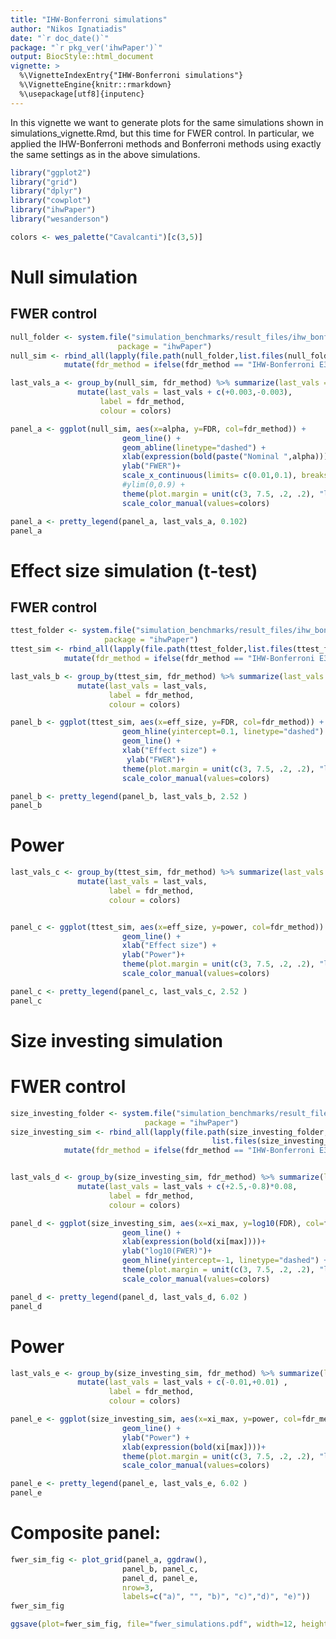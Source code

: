 ```yaml
---
title: "IHW-Bonferroni simulations"
author: "Nikos Ignatiadis"
date: "`r doc_date()`"
package: "`r pkg_ver('ihwPaper')`"
output: BiocStyle::html_document
vignette: >
  %\VignetteIndexEntry{"IHW-Bonferroni simulations"}
  %\VignetteEngine{knitr::rmarkdown}
  %\usepackage[utf8]{inputenc}
---
```


In this vignette we want to generate plots for the same simulations shown in simulations_vignette.Rmd, but this time for FWER control. In particular, we applied the IHW-Bonferroni methods and Bonferroni methods using exactly the same settings as in the above simulations.

```r
library("ggplot2")
library("grid")
library("dplyr")
library("cowplot")
library("ihwPaper")
library("wesanderson")
```

```r
colors <- wes_palette("Cavalcanti")[c(3,5)]
```

# Null simulation
## FWER control
```r

null_folder <- system.file("simulation_benchmarks/result_files/ihw_bonferroni_null",
                        package = "ihwPaper")
null_sim <- rbind_all(lapply(file.path(null_folder,list.files(null_folder)), function(x) readRDS(x))) %>%
            mutate(fdr_method = ifelse(fdr_method == "IHW-Bonferroni E3", "IHW-Bonferroni", fdr_method))

last_vals_a <- group_by(null_sim, fdr_method) %>% summarize(last_vals = max(FDR)) %>%
               mutate(last_vals = last_vals + c(+0.003,-0.003), 
                    label = fdr_method,
                    colour = colors)

panel_a <- ggplot(null_sim, aes(x=alpha, y=FDR, col=fdr_method)) +
                         geom_line() +
                         geom_abline(linetype="dashed") + 
                         xlab(expression(bold(paste("Nominal ",alpha)))) + 
                         ylab("FWER")+
                         scale_x_continuous(limits= c(0.01,0.1), breaks=seq(0.01,0.09,length=5)) +
                         #ylim(0,0.9) +
                         theme(plot.margin = unit(c(3, 7.5, .2, .2), "lines"))+
                         scale_color_manual(values=colors)

panel_a <- pretty_legend(panel_a, last_vals_a, 0.102)
panel_a
```

# Effect size simulation (t-test)
## FWER control
```r
ttest_folder <- system.file("simulation_benchmarks/result_files/ihw_bonferroni_du_ttest_informative",
                     package = "ihwPaper")
ttest_sim <- rbind_all(lapply(file.path(ttest_folder,list.files(ttest_folder)), function(x) readRDS(x))) %>%
            mutate(fdr_method = ifelse(fdr_method == "IHW-Bonferroni E3", "IHW-Bonferroni", fdr_method))

last_vals_b <- group_by(ttest_sim, fdr_method) %>% summarize(last_vals =  FDR[which.max(eff_size)]) %>%
               mutate(last_vals = last_vals, 
                      label = fdr_method,
                      colour = colors)

panel_b <- ggplot(ttest_sim, aes(x=eff_size, y=FDR, col=fdr_method)) +
                         geom_hline(yintercept=0.1, linetype="dashed") + 
                         geom_line() +
                         xlab("Effect size") + 
                          ylab("FWER")+
                         theme(plot.margin = unit(c(3, 7.5, .2, .2), "lines"))+
                         scale_color_manual(values=colors)

panel_b <- pretty_legend(panel_b, last_vals_b, 2.52 )
panel_b
```

# Power
```r
last_vals_c <- group_by(ttest_sim, fdr_method) %>% summarize(last_vals = power[which.max(eff_size)]) %>%
               mutate(last_vals = last_vals, 
                      label = fdr_method,
                      colour = colors)


panel_c <- ggplot(ttest_sim, aes(x=eff_size, y=power, col=fdr_method)) +
                         geom_line() +
                         xlab("Effect size") + 
                         ylab("Power")+
                         theme(plot.margin = unit(c(3, 7.5, .2, .2), "lines"))+
                         scale_color_manual(values=colors)

panel_c <- pretty_legend(panel_c, last_vals_c, 2.52 )
panel_c
```

# Size investing simulation
# FWER control
```r
size_investing_folder <- system.file("simulation_benchmarks/result_files/ihw_bonferroni_wasserman_normal",
                              package = "ihwPaper")
size_investing_sim <- rbind_all(lapply(file.path(size_investing_folder,
                                             list.files(size_investing_folder)), function(x) readRDS(x))) %>%
            mutate(fdr_method = ifelse(fdr_method == "IHW-Bonferroni E3", "IHW-Bonferroni", fdr_method))


last_vals_d <- group_by(size_investing_sim, fdr_method) %>% summarize(last_vals = log10(FDR[which.max(xi_max)])) %>%
               mutate(last_vals = last_vals + c(+2.5,-0.8)*0.08, 
                      label = fdr_method,
                      colour = colors)

panel_d <- ggplot(size_investing_sim, aes(x=xi_max, y=log10(FDR), col=fdr_method)) +
                         geom_line() +
                         xlab(expression(bold(xi[max])))+
                         ylab("log10(FWER)")+
                         geom_hline(yintercept=-1, linetype="dashed") + 
                         theme(plot.margin = unit(c(3, 7.5, .2, .2), "lines"))+
                         scale_color_manual(values=colors)

panel_d <- pretty_legend(panel_d, last_vals_d, 6.02 )
panel_d
```

# Power
```r
last_vals_e <- group_by(size_investing_sim, fdr_method) %>% summarize(last_vals = power[which.max(xi_max)]) %>%
               mutate(last_vals = last_vals + c(-0.01,+0.01) , 
                      label = fdr_method,
                      colour = colors)

panel_e <- ggplot(size_investing_sim, aes(x=xi_max, y=power, col=fdr_method)) +
                         geom_line() +
                         ylab("Power") +
                         xlab(expression(bold(xi[max])))+
                         theme(plot.margin = unit(c(3, 7.5, .2, .2), "lines"))+
                         scale_color_manual(values=colors)

panel_e <- pretty_legend(panel_e, last_vals_e, 6.02 )
panel_e
```

# Composite panel:
```r
fwer_sim_fig <- plot_grid(panel_a, ggdraw(),
                         panel_b, panel_c,
                         panel_d, panel_e, 
                         nrow=3,
                         labels=c("a)", "", "b)", "c)","d)", "e)"))
fwer_sim_fig
```

```r
ggsave(plot=fwer_sim_fig, file="fwer_simulations.pdf", width=12, height=16)
```
